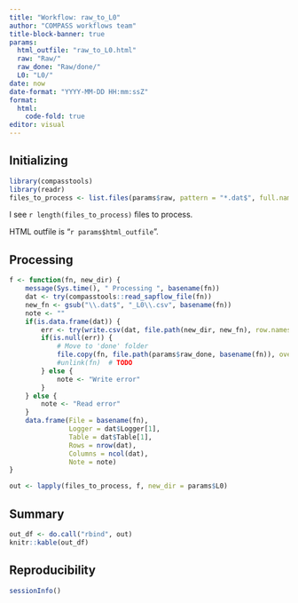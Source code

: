 ```yaml
---
title: "Workflow: raw_to_L0"
author: "COMPASS workflows team"
title-block-banner: true
params:
  html_outfile: "raw_to_L0.html"
  raw: "Raw/"
  raw_done: "Raw/done/"
  L0: "L0/"
date: now
date-format: "YYYY-MM-DD HH:mm:ssZ"
format: 
  html:
    code-fold: true
editor: visual
---
```


## Initializing

```r
library(compasstools)
library(readr)
files_to_process <- list.files(params$raw, pattern = "*.dat$", full.names = TRUE)
```

I see `r length(files_to_process)` files to process.

HTML outfile is "`r params$html_outfile`".

## Processing

```r
f <- function(fn, new_dir) {
    message(Sys.time(), " Processing ", basename(fn))
    dat <- try(compasstools::read_sapflow_file(fn))
    new_fn <- gsub("\\.dat$", "_L0\\.csv", basename(fn))
    note <- ""
    if(is.data.frame(dat)) {
        err <- try(write.csv(dat, file.path(new_dir, new_fn), row.names = FALSE))
        if(is.null(err)) {
            # Move to 'done' folder
            file.copy(fn, file.path(params$raw_done, basename(fn)), overwrite = FALSE)
            #unlink(fn)  # TODO
        } else {
            note <- "Write error"
        }
    } else {
        note <- "Read error"
    }
    data.frame(File = basename(fn),
               Logger = dat$Logger[1],
               Table = dat$Table[1],
               Rows = nrow(dat),
               Columns = ncol(dat),
               Note = note)
}

out <- lapply(files_to_process, f, new_dir = params$L0)
```

## Summary

```r
out_df <- do.call("rbind", out)
knitr::kable(out_df)
```

## Reproducibility

```r
sessionInfo()
```
